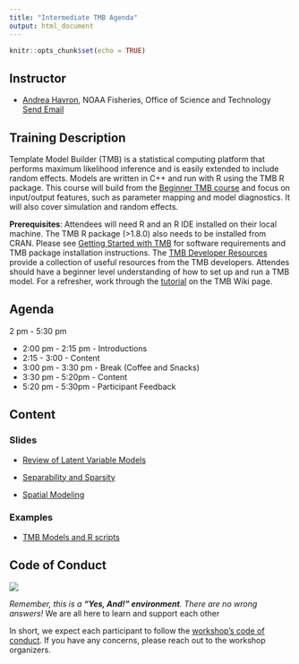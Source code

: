 ```yaml
---
title: "Intermediate TMB Agenda"
output: html_document
---
```


```r
knitr::opts_chunk$set(echo = TRUE)
```

## Instructor

* [Andrea Havron](https://github.com/andrea-havron-noaa), NOAA Fisheries, Office of Science and Technology <a href = "mailto: andrea.havron@noaa.gov">Send Email</a>

## Training Description

Template Model Builder (TMB) is a statistical computing platform that performs maximum likelihood inference and is easily extended to include random effects. Models are written in C++ and run with R using the TMB R package. This course will build from the [Beginner TMB course](https://nsawtraining.github.io/TMBtraining/articles/00-beginner-tmb-agenda.html) and focus on input/output features, such as parameter mapping and model diagnostics. It will also cover simulation and random effects. <br>

**Prerequisites**: Attendees will need R and an R IDE installed on their local machine. The TMB R package (>1.8.0) also needs to be installed from CRAN. Please see [Getting Started with TMB](https://nsawtraining.github.io/TMBtraining/articles/00_01_Getting_Started.html) for software requirements and TMB package installation instructions. The [TMB Developer Resources](https://nsawtraining.github.io/TMBtraining/articles/00_00_TMB_Developer_Resources.html) provide a collection of useful resources from the TMB developers. Attendes should have a beginner level understanding of how to set up and run a TMB model. For a refresher, work through the [tutorial](https://github.com/kaskr/adcomp/wiki/Tutorial) on the TMB Wiki page.



## Agenda

2 pm - 5:30 pm

- 2:00 pm - 2:15 pm - Introductions
- 2:15 - 3:00 - Content
- 3:00 pm - 3:30 pm - Break (Coffee and Snacks)
- 3:30 pm - 5:20pm - Content 
- 5:20 pm - 5:30pm - Participant Feedback

## Content
### Slides


- [Review of Latent Variable Models](https://nsawtraining.github.io/TMBtraining/02-intermediate-tmb/LVM.html)

- [Separability and Sparsity](https://nsawtraining.github.io/TMBtraining/02-intermediate-tmb/AR1.html)

- [Spatial Modeling](https://nsawtraining.github.io/TMBtraining/02-intermediate-tmb/SpatialModels.pdf)

### Examples
- [TMB Models and R scripts](https://github.com/NSAWTraining/TMBtraining/tree/main/docs/02-intermediate-tmb/lecture_code)

## Code of Conduct


![](https://user-images.githubusercontent.com/75965120/193709013-78b841f6-c986-4cd8-9c82-9d42afe0a152.jpg)

*Remember, this is a **"Yes, And!" environment**. There are no wrong answers!* We are all here to learn and support each other 

In short, we expect each participant to follow the [workshop's code of conduct](https://www.amstat.org/meetings/code-of-conduct). If you have any concerns, please reach out to the workshop organizers. 
